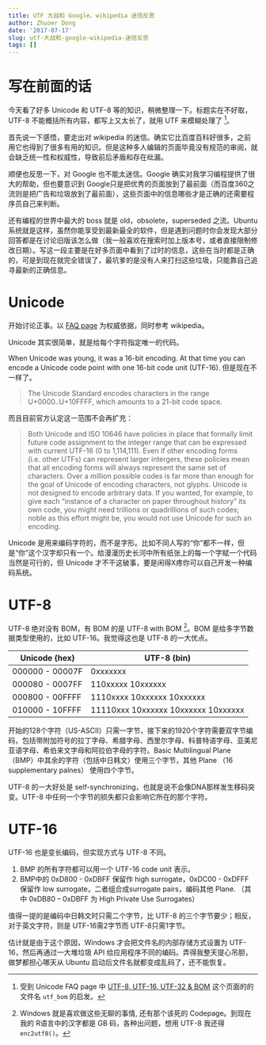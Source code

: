 ```yaml
---
title: UTF 大战和 Google、wikipedia 迷信反思
author: Zhuoer Dong
date: '2017-07-17'
slug: utf-大战和-google-wikipedia-迷信反思
tags: []
---
```


# 写在前面的话

今天看了好多 Unicode 和 UTF-8 等的知识，稍微整理一下。标题实在不好取，UTF-8 不能概括所有内容，都写上又太长了，就用 UTF 来模糊处理了 ^[受到 Unicode FAQ page 中 [UTF-8, UTF-16, UTF-32 & BOM](http://unicode.org/faq/utf_bom.html) 这个页面的的文件名 `utf_bom` 的启发。]。

首先说一下感悟，要走出对 wikipedia 的迷信。确实它比百度百科好很多，之前用它也得到了很多有用的知识。但是这种多人编辑的页面毕竟没有规范的审阅，就会缺乏统一性和权威性，导致前后矛盾和存在纰漏。

顺便也反思一下，对 Google 也不能太迷信。Google 确实对我学习编程提供了很大的帮助，但也要意识到 Google只是把优秀的页面放到了最前面（而百度360之流则是把广告和垃圾放到了最前面），这些页面中的信息哪些才是正确的还需要程序员自己来判断。

还有编程的世界中最大的 boss 就是 old，obsolete，superseded 之流。Ubuntu系统就是这样，虽然你能享受到最新最全的软件，但是遇到问题时你会发现大部分回答都是在讨论旧版该怎么做（我一般喜欢在搜索时加上版本号，或者直接限制修改日期）。写这一段主要是在好多页面中看到了过时的信息，这些在当时都是正确的，可是到现在就完全错误了，最坑爹的是没有人来打扫这些垃圾，只能靠自己追寻最新的正确信息。



# Unicode

开始讨论正事。以 [FAQ page](#FAQ) 为权威依据，同时参考 wikipedia。

Unicode 其实很简单，就是给每个字符指定唯一的代码。

When Unicode was young, it was a 16-bit encoding. At that time you can encode a Unicode code point with one 16-bit code unit (UTF-16). 但是现在不一样了。   

> The Unicode Standard encodes characters in the range U+0000..U+10FFFF, which amounts to a 21-bit code space.

而且目前官方认定这一范围不会再扩充：

> Both Unicode and ISO 10646 have policies in place that formally limit future code assignment to the integer range that can be expressed with current UTF-16 (0 to 1,114,111). Even if other encoding forms (i.e. other UTFs) can represent larger intergers, these policies mean that all encoding forms will always represent the same set of characters. Over a million possible codes is far more than enough for the goal of Unicode of encoding characters, not glyphs. Unicode is not designed to encode arbitrary data. If you wanted, for example, to give each “instance of a character on paper throughout history” its own code, you might need trillions or quadrillions of such codes; noble as this effort might be, you would not use Unicode for such an encoding. 

Unicode 是用来编码字符的，而不是字形。比如不同人写的“你”都不一样，但是“你”这个汉字却只有一个。给漫漫历史长河中所有纸张上的每一个字赋一个代码当然是可行的，但 Unicode 才不干这破事，要是闲得X疼你可以自己开发一种编码系统。



# UTF-8

UTF-8 绝对没有 BOM，有 BOM 的是 UTF-8 with BOM ^[Windows 就是喜欢做这些无聊的事情, 还有那个该死的 Codepage。到现在我的 R语言中的汉字都是 GB 码，各种出问题，想用 UTF-8 我还得 `enc2utf8()`。]。BOM 是给多字节数据类型使用的，比如 UTF-16。我觉得这也是 UTF-8 的一大优点。

Unicode (hex)   | UTF-8 (bin)
--------------- | ----------
000000 - 00007F | 0xxxxxxx
000080 - 0007FF | 110xxxxx 10xxxxxx
000800 - 00FFFF | 1110xxxx 10xxxxxx 10xxxxxx
010000 - 10FFFF | 11110xxx 10xxxxxx 10xxxxxx 10xxxxxx

开始的128个字符（US-ASCII）只需一字节，接下来的1920个字符需要双字节编码，包括带附加符号的拉丁字母、希腊字母、西里尔字母、科普特语字母、亚美尼亚语字母、希伯来文字母和阿拉伯字母的字符。Basic Multilingual Plane （BMP）中其余的字符（包括中日韩文）使用三个字节，其他 Plane （16 supplementary palnes） 使用四个字节。

UTF-8 的一大好处是 self-synchronizing，也就是说不会像DNA那样发生移码突变。UTF-8 中任何一个字节的损失都只会影响它所在的那个字符。



# UTF-16

UTF-16 也是变长编码，但实现方式与 UTF-8 不同。

1. BMP 的所有字符都可以用一个 UTF-16 code unit 表示。
2. BMP中的 0xD800 - 0xDBFF 保留作 high surrogate，0xDC00 - 0xDFFF 保留作 low surrogate，二者组合成surrogate pairs，编码其他 Plane. （其中 0xDB80 – 0xDBFF 为 High Private Use Surrogates）

值得一提的是编码中日韩文时只需二个字节，比 UTF-8 的三个字节要少；相反，对于英文字符，则是 UTF-16需2字节而 UTF-8只需1字节。

估计就是由于这个原因，Windows 才会把文件名的内部存储方式设置为 UTF-16，然后再通过一大堆垃圾 API 给应用程序不同的编码。弄得我整天提心吊胆，做梦都担心哪天从 Ubuntu 启动后文件名就都变成乱码了，还不能恢复。


